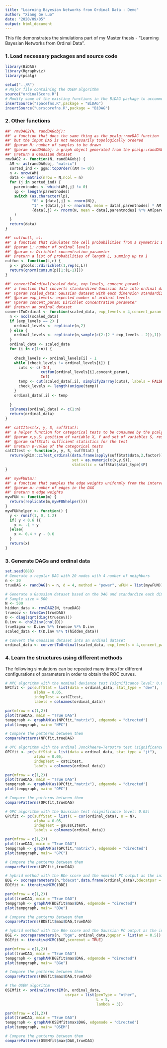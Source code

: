 ```yaml
---
title: "Learning Bayesian Networks from Ordinal Data - Demo"
author: "Xiang Ge Luo"
date: "2020/09/05"
output: html_document
---
```


This file demonstrates the simulations part of my Master thesis - "Learning Bayesian Networks from Ordinal Data".

### 1. Load necessary packages and source code

```r
library(BiDAG)
library(Rgraphviz)
library(pcalg)
```

```r
setwd("../R")
# Major file containing the OSEM algorithm
source("ordinalScore.R") 
# Modify some of the existing functions in the BiDAG package to accommodate our user-defined functions
insertSource("spacefns.R",package = "BiDAG")
insertSource("usrscorefns.R",package = "BiDAG")
```

### 2. Other functions

```r
##' rmvDAG2(N, randDAGobj): 
##' a function that does the same thing as the pcalg::rmvDAG function
##' but the input DAG is not necessarily topologically ordered
##' @param N: number of samples to be drawn
##' @param randDAGobj: a graph object generated from the pcalg::randDAG function
##' @return a Gaussian dataset
rmvDAG2 <- function(N, randDAGobj) {
  AM <- as(randDAGobj, "matrix")
  sorted_ind <- ggm::topOrder((AM != 0))
  n <- nrow(AM)
  data <- matrix(nrow = N,ncol = n)
  for (j in sorted_ind) {
    parentnodes <- which(AM[,j] != 0)
    lp <- length(parentnodes)
    switch (as.character(lp),
            "0" = {data[,j] <- rnorm(N)},
            "1" = {data[,j] <- rnorm(N, mean = data[,parentnodes] * AM[parentnodes,j], sd = 1)},
            {data[,j] <- rnorm(N, mean = data[,parentnodes] %*% AM[parentnodes,j], sd = 1)}
    )
  }
  return(data)
}
```

```r
##' cutfun(L, c): 
##' a function that simulates the cell probabilities from a symmetric Dirichlet distribution
##' @param L: number of ordinal levels
##' @param c: Dirichlet concentration parameter
##' @return a list of probabilities of length L, summing up to 1
cutfun <- function(L,c) {
  p <- gtools::rdirichlet(1,rep(c,L))
  return(qnorm(cumsum(p)[1:(L-1)]))
}
```

```r
##' convertToOrdinal(scaled_data, exp_levels, concent_param): 
##' a function that converts standardized Gaussian data into ordinal data
##' @param scaled_data: Gaussian dataset with each dimension standardized
##' @param exp_levels: expected number of ordinal levels
##' @param concent_param: Dirichlet concentration parameter
##' @return an ordinal dataset
convertToOrdinal <- function(scaled_data, exp_levels = 4,concent_param = 2) {
  n <- ncol(scaled_data)
  if (exp_levels == 2) {
    ordinal_levels <- replicate(n,2)
  } else {
    ordinal_levels <- replicate(n,sample(c(2:(2 * exp_levels - 2)),1))
  }
  ordinal_data <- scaled_data
  for (i in c(1:n)) {
    
    check_levels <- ordinal_levels[i] - 1
    while (check_levels != ordinal_levels[i]) {
      cuts <- c(-Inf, 
                cutfun(ordinal_levels[i],concent_param), 
                Inf)
      temp <- cut(scaled_data[,i], simplify2array(cuts), labels = FALSE) - 1
      check_levels <- length(unique(temp))
    }
    ordinal_data[,i] <- temp
    
  }
  colnames(ordinal_data) <- c(1:n)
  return(ordinal_data)
}
```

```r
##' catCItest(x, y, S, suffStat): 
##' a helper function for categorical tests to be consumed by the pcalg::pc function
##' @param x,y,S: position of variable X, Y and set of variables S, respectively, in the adjacency matrix
##' @param suffStat: sufficient statistics for the test
##' @return p-value of the categorical tests
catCItest <- function(x, y, S, suffStat) {
  return(gRim::ciTest_ordinal(data.frame(apply(suffStat$data,2,factor)),
                              set = as.numeric(c(x,y,S)),
                              statistic = suffStat$stat_type)$P)
}
```

```r
##' mywFUN(m): 
##' a function that samples the edge weights uniformly from the interval (-1,-0.4) U (0.4,1)
##' @param m: number of edges in the DAG
##' @return m edge weights
mywFUN <- function(m) {
  return(replicate(m,mywFUNhelper()))
}
mywFUNhelper <- function() {
  y <- runif(1, 0, 1.2)
  if( y < 0.6 ){
    x <- -1 + y
  }else{
    x <- 0.4 + y - 0.6
  }
  return(x)
}
```

### 3. Generate DAGs and ordinal data

```r
set.seed(888)
# Generate a regular DAG with 20 nodes with 4 number of neighbors
n <- 20
trueDAG <- randDAG(n = n, d = 4, method = "power", wFUN = list(mywFUN))

# Generate a Gaussian dataset based on the DAG and standardize each dimension
# Sample size = 500
N <- 500
hidden_data <- rmvDAG2(N, trueDAG)
truecov <- trueCov(trueDAG)
D <- diag(sqrt(diag(truecov)))
D.inv <- chol2inv(chol(D))
trueSigma <- D.inv %*% truecov %*% D.inv
scaled_data <- t(D.inv %*% t(hidden_data))

# Convert the Gaussian dataset into an ordinal dataset
ordinal_data <- convertToOrdinal(scaled_data, exp_levels = 4,concent_param = 2)
```

### 4. Learn the structures using different methods

The following simulations can be repeated many times for different configurations of parameters in order to obtain the ROC curves.

```r
# NPC algorithm with the nominal deviance test (significance level: 0.05)
NPCfit <- pc(suffStat = list(data = ordinal_data, stat_type = "dev"),
             alpha = 0.05,
             indepTest = catCItest,
             labels = colnames(ordinal_data))
```

```r
par(mfrow = c(1,2))
plot(trueDAG, main = "True DAG")
tempgraph <- graphAM(as(NPCfit,"matrix"), edgemode = "directed")
plot(tempgraph, main= "NPC")
```

```r
# Compare the patterns between them
comparePatterns(NPCfit,trueDAG)
```

```r
# OPC algorithm with the ordinal Jonckheere–Terpstra test (significance level: 0.05)
OPCfit <- pc(suffStat = list(data = ordinal_data, stat_type = "jt"),
             alpha = 0.05,
             indepTest = catCItest,
             labels = colnames(ordinal_data))
```

```r
par(mfrow = c(1,2))
plot(trueDAG, main = "True DAG")
tempgraph <- graphAM(as(OPCfit,"matrix"), edgemode = "directed")
plot(tempgraph, main= "OPC")
```

```r
# Compare the patterns between them
comparePatterns(OPCfit,trueDAG)
```

```r
# GPC algorithm with the Gaussian test (significance level: 0.05)
GPCfit <- pc(suffStat = list(C = cor(ordinal_data), n = N),
             alpha = 0.05,
             indepTest = gaussCItest,
             labels = colnames(ordinal_data))
```

```r
par(mfrow = c(1,2))
plot(trueDAG, main = "True DAG")
tempgraph <- graphAM(as(GPCfit,"matrix"), edgemode = "directed")
plot(tempgraph, main= "GPC")
```

```r
# Compare the patterns between them
comparePatterns(GPCfit,trueDAG)
```

```r
# hybrid method with the BDe score and the nominal PC output as the initial search space
BDE <- scoreparameters(n,"bdecat",data.frame(ordinal_data),bdecatpar = list(chi = 0.5))
BDEfit <- iterativeMCMC(BDE)
```

```r
par(mfrow = c(1,2))
plot(trueDAG, main = "True DAG")
tempgraph <- graphAM(BDEfit$max$DAG, edgemode = "directed")
plot(tempgraph, main= "BDe")
```

```r
# Compare the patterns between them
comparePatterns(BDEfit$max$DAG,trueDAG)
```

```r
# hybrid method with the BGe score and the Gaussian PC output as the initial search space
BGE <- scoreparameters(n, "bge", ordinal_data,bgepar = list(am = 0.5))
BGEfit <- iterativeMCMC(BGE,scoreout = TRUE)
```

```r
par(mfrow = c(1,2))
plot(trueDAG, main = "True DAG")
tempgraph <- graphAM(BGEfit$max$DAG, edgemode = "directed")
plot(tempgraph, main= "BGe")
```

```r
# Compare the patterns between them
comparePatterns(BGEfit$max$DAG,trueDAG)
```

```r
# the OSEM algorithm
OSEMfit <- ordinalStructEM(n, ordinal_data,
                           usrpar = list(penType = "other",
                                         L = 5,
                                         lambda = 3))
```

```r
par(mfrow = c(1,2))
plot(trueDAG, main = "True DAG")
tempgraph <- graphAM(OSEMfit$max$DAG, edgemode = "directed")
plot(tempgraph, main= "OSEM")
```

```r
# Compare the patterns between them
comparePatterns(OSEMfit$max$DAG,trueDAG)
```